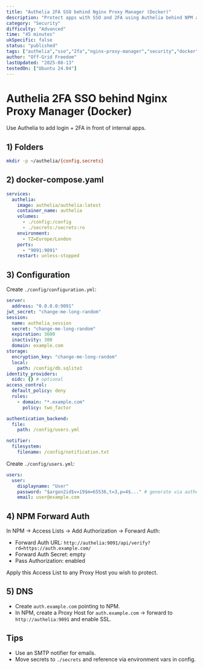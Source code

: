 ```yaml
---
title: "Authelia 2FA SSO behind Nginx Proxy Manager (Docker)"
description: "Protect apps with SSO and 2FA using Authelia behind NPM as a forward auth provider."
category: "Security"
difficulty: "Advanced"
time: "45 minutes"
ukSpecific: false
status: "published"
tags: ["authelia","sso","2fa","nginx-proxy-manager","security","docker"]
author: "Off-Grid Freedom"
lastUpdated: "2025-08-13"
testedOn: ["Ubuntu 24.04"]
---
```


# Authelia 2FA SSO behind Nginx Proxy Manager (Docker)

Use Authelia to add login + 2FA in front of internal apps.

## 1) Folders

```bash
mkdir -p ~/authelia/{config,secrets}
``` 

## 2) docker-compose.yaml

```yaml
services:
  authelia:
    image: authelia/authelia:latest
    container_name: authelia
    volumes:
      - ./config:/config
      - ./secrets:/secrets:ro
    environment:
      - TZ=Europe/London
    ports:
      - "9091:9091"
    restart: unless-stopped
```

## 3) Configuration

Create `./config/configuration.yml`:

```yaml
server:
  address: "0.0.0.0:9091"
jwt_secret: "change-me-long-random"
session:
  name: authelia_session
  secret: "change-me-long-random"
  expiration: 3600
  inactivity: 300
  domain: example.com
storage:
  encryption_key: "change-me-long-random"
  local:
    path: /config/db.sqlite3
identity_providers:
  oidc: {} # optional
access_control:
  default_policy: deny
  rules:
    - domain: "*.example.com"
      policy: two_factor

authentication_backend:
  file:
    path: /config/users.yml

notifier:
  filesystem:
    filename: /config/notification.txt
```

Create `./config/users.yml`:

```yaml
users:
  user:
    displayname: "User"
    password: "$argon2id$v=19$m=65536,t=3,p=4$..." # generate via authelia hash-password
    email: user@example.com
```

## 4) NPM Forward Auth

In NPM → Access Lists → Add Authorization → Forward Auth:
- Forward Auth URL: `http://authelia:9091/api/verify?rd=https://auth.example.com/`
- Forward Auth Secret: empty
- Pass Authorization: enabled

Apply this Access List to any Proxy Host you wish to protect.

## 5) DNS

- Create `auth.example.com` pointing to NPM.
- In NPM, create a Proxy Host for `auth.example.com` → forward to `http://authelia:9091` and enable SSL.

## Tips

- Use an SMTP notifier for emails.
- Move secrets to `./secrets` and reference via environment vars in config.
